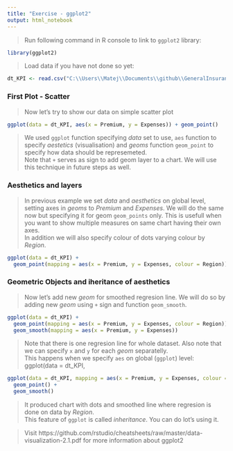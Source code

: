 ```yaml
---
title: "Exercise - ggplot2"
output: html_notebook
---
```


> Run following command in R console to link to `ggplot2` library:

```r
library(ggplot2)
```

> Load data if you have not done so yet:

```r
dt_KPI <- read.csv("C:\\Users\\Matej\\Documents\\github\\GeneralInsurance_Class\\Data\\lesson2_KPI.csv")
```


### First Plot - Scatter
> Now let's try to show our data on simple scatter plot

```r
ggplot(data = dt_KPI, aes(x = Premium, y = Expenses)) + geom_point()
```

> We used `ggplot` function specifying *data* set to use, `aes` function to specify *aestetics* (visualisation) and *geoms* function `geom_point` to specify how data should be represemeted.  
> Note that `+` serves as sign to add geom layer to a chart. We will use this technique in future steps as well.  


### Aesthetics and layers
> In previous example we set *data* and *aesthetics* on global level, setting axes in *geoms* to *Premium* and *Expenses*. We will do the same now but specifying it for geom `geom_points` only. This is usefull when you want to show multiple measures on same chart having their own axes.  
> In addition we will also specify colour of dots varying colour by *Region*.  

```r
ggplot(data = dt_KPI) +
  geom_point(mapping = aes(x = Premium, y = Expenses, colour = Region))
```


### Geometric Objects and iheritance of aesthetics
> Now let's add new *geom* for smoothed regresion line. We will do so by adding new *geom* using `+` sign and function `geom_smooth`.

```r
ggplot(data = dt_KPI) +
  geom_point(mapping = aes(x = Premium, y = Expenses, colour = Region)) +
  geom_smooth(mapping = aes(x = Premium, y = Expenses))
```

> Note that there is one regresion line for whole dataset. Also note that we can specify `x` and `y` for each *geom* separatelly.  
> This happens when we specify `aes` on global (`ggplot`) level:
ggplot(data = dt_KPI,

```r
ggplot(data = dt_KPI, mapping = aes(x = Premium, y = Expenses, colour = Region)) +
  geom_point() +
  geom_smooth()
```

> It produced chart with dots and smoothed line where regresion is done on data by *Region*.  
> This feature of `ggplot` is called *inheritance*. You can do lot's using it.

> Visit https://github.com/rstudio/cheatsheets/raw/master/data-visualization-2.1.pdf for more information about ggplot2